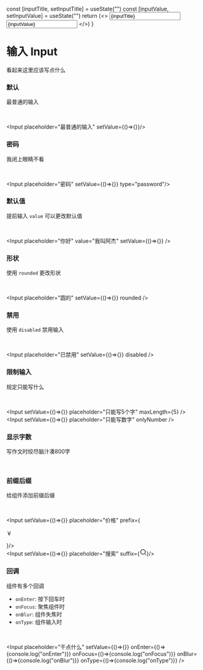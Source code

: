 
  const [inputTitle, setInputTitle] = useState("")
  const [inputValue, setInputValue] = useState("")
  return (<>
    <Input value={inputTitle} setValue={setInputTitle} placeholder="我的妈妈" showCount />
    <br/>
    <Input value={inputValue} setValue={setInputValue} placeholder="我的妈妈是一个..." maxLength={800} showCount />
  </>)
}

# 输入 Input

看起来这里应该写点什么

### 默认

最普通的输入

<br/>

<Input placeholder="最普通的输入" setValue={()=>{}}/>

### 密码

我闭上眼睛不看

<br/>

<Input placeholder="密码" setValue={()=>{}} type="password"/>

### 默认值

提前输入 `value` 可以更改默认值

<br/>

<Input placeholder="你好" value="我叫阿杰" setValue={()=>{}} />

### 形状

使用 `rounded` 更改形状

<br/>

<Input placeholder="圆的" setValue={()=>{}} rounded />

### 禁用

使用 `disabled` 禁用输入

<br/>

<Input placeholder="已禁用" setValue={()=>{}} disabled />

### 限制输入

规定只能写什么

<br/>

<Input setValue={()=>{}} placeholder="只能写5个字" maxLength={5} />
<br/>
<Input setValue={()=>{}} placeholder="只能写数字" onlyNumber />

### 显示字数

写作文时绞尽脑汁凑800字

<br/>

<ShowCount />

### 前缀后缀

给组件添加前缀后缀

<br/>

<Input setValue={()=>{}} placeholder="价格" prefix={<p>￥</p>}/>
<br/>
<Input setValue={()=>{}} placeholder="搜索" suffix={<svg xmlns="http://www.w3.org/2000/svg" width="18" height="18" viewBox="0 0 24 24"><path fill="currentColor" d="M11 2c4.968 0 9 4.032 9 9s-4.032 9-9 9s-9-4.032-9-9s4.032-9 9-9Zm0 16c3.867 0 7-3.133 7-7s-3.133-7-7-7s-7 3.133-7 7s3.133 7 7 7Zm8.485.071l2.829 2.828l-1.415 1.415l-2.828-2.829l1.414-1.414Z"/></svg>}/>

### 回调

组件有多个回调

- `onEnter`: 按下回车时
- `onFocus`: 聚焦组件时
- `onBlur`: 组件失焦时
- `onType`: 组件输入时

<br/>

<Input placeholder="干点什么" setValue={()=>{}} 
  onEnter={()=>{console.log("onEnter")}}
  onFocus={()=>{console.log("onFocus")}}
  onBlur={()=>{console.log("onBlur")}}
  onType={()=>{console.log("onType")}} />
